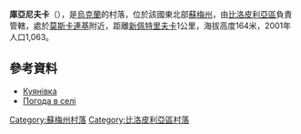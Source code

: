 {{coord|51|4|11|N|34|12|19|E|scale:100000_region:UA|display=title}}

'''庫亞尼夫卡'''（{{lang-uk|Куянівка}}），是[[烏克蘭|烏克蘭]]的村落，位於該國東北部[[蘇梅州|蘇梅州]]，由[[比洛皮利亞區|比洛皮利亞區]]負責管轄，處於[[莫斯卡連基_(比洛皮利亞區)|莫斯卡連基]]附近，距離[[新佩特里夫卡_(比洛皮利亞區)|新佩特里夫卡]]1公里，海拔高度164米，2001年人口1,063。

==參考資料==
* [http://w1.c1.rada.gov.ua/pls/z7502/A005?rdat1=02.02.2010&rf7571=28649 Куянівка]{{dead link|date=2018年2月 |bot=InternetArchiveBot |fix-attempted=yes }}
* [http://weather.in.ua/ua/symskaja/12965 Погода в селі ] {{Wayback|url=http://weather.in.ua/ua/symskaja/12965 |date=20111220001516 }}

{{DEFAULTSORT:Куянівка}}

[[Category:蘇梅州村落|Category:蘇梅州村落]]
[[Category:比洛皮利亞區村落|Category:比洛皮利亞區村落]]


{{Sumy-geo-stub}}